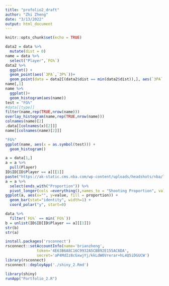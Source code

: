 ---
title: "profolio2_draft"
author: "Zhi Zheng"
date: "3/13/2022"
output: html_document
---

```{r setup, include=FALSE}
knitr::opts_chunk$set(echo = TRUE)
```

```{r}
data2 = data %>%
  mutate(dist = 0)
name = data %>% 
  select("Player",`FG%`)
data2 %>% 
  ggplot() + 
  geom_point(aes(`3PA`,`3P%`))+
  geom_point(data = data2[(data2$dist == min(data2$dist)),], aes(`3PA`,`3P%`), col = 'red')
name[,1]
name %>% 
  ggplot()+
  geom_histogram(aes(name))
test = "FG%"
#data[[type]]
filter(name,rep(TRUE,nrow(name)))
overlay_histogram(name,rep(TRUE,nrow(name)))
colnames(name)[2]
.data[[colnames(x)[2]]]
name[[colnames(name)[2]]]

"FG%"
ggplot(name, aes(x = as.symbol(test))) +
  geom_histogram()

a = data[1,]
a = a %>% 
  pull(Player)
ID$ID[ID$Player == a][[1]]
paste("https://ak-static.cms.nba.com/wp-content/uploads/headshots/nba/latest/260x190/",ID$ID[ID$Player == a],".png",sep = "")
a = a %>% 
  select(ends_with("Proportion")) %>% 
  pivot_longer(cols =everything(),names_to = "Shooting Proportion", values_to = "value")
ggplot(a, aes(x="", y=value, fill = proportion)) +
  geom_bar(stat="identity", width=1) +
  coord_polar("y", start=0)

data %>% 
  filter(`FG%` == min(`FG%`))
b = unlist(ID$ID[ID$Player == a][[1]])
str(b)
str(a)
```

```{r}
install.packages('rsconnect')
rsconnect::setAccountInfo(name='brianzheng',
			  token='4E63B6A8C16C9932A5CBB92E155AC6DA',
			  secret='aP4MdIz8cGxwjYj/kkLdW0Vrerar+hL4Q5iDGUCW')
library(rsconnect)
rsconnect::deployApp('./shiny_2.Rmd')

library(shiny)
runApp("Portfolio_2.R")
```

